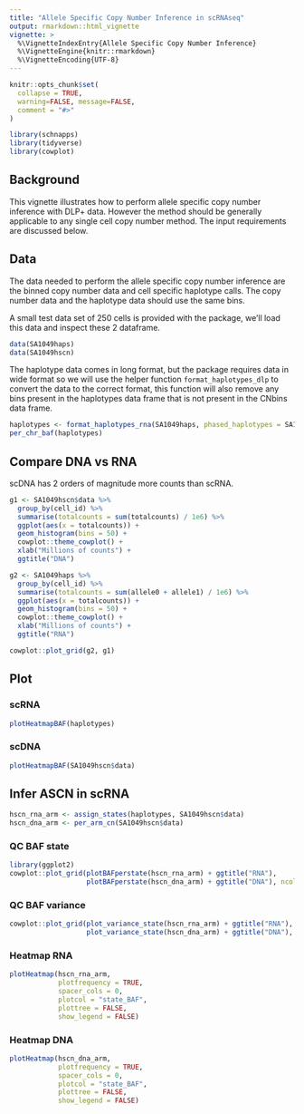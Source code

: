 ```yaml
---
title: "Allele Specific Copy Number Inference in scRNAseq"
output: rmarkdown::html_vignette
vignette: >
  %\VignetteIndexEntry{Allele Specific Copy Number Inference}
  %\VignetteEngine{knitr::rmarkdown}
  %\VignetteEncoding{UTF-8}
---
```


```r
knitr::opts_chunk$set(
  collapse = TRUE,
  warning=FALSE, message=FALSE, 
  comment = "#>"
)
```

```r
library(schnapps)
library(tidyverse)
library(cowplot)
```

## Background
This vignette illustrates how to perform allele specific copy number inference with DLP+ data. However the method should be generally applicable to any single cell copy number method. The input requirements are discussed below.

## Data
The data needed to perform the allele specific copy number inference are the binned copy number data and cell specific haplotype calls. The copy number data and the haplotype data should use the same bins.

A small test data set of 250 cells is provided with the package, we'll load this data and inspect these 2 dataframe.

```r
data(SA1049haps)
data(SA1049hscn)
```


The haplotype data comes in long format, but the package requires data in wide format so we will use the helper function `format_haplotypes_dlp` to convert the data to the correct format, this function will also remove any bins present in the haplotypes data frame that is not present in the CNbins data frame.
```r
haplotypes <- format_haplotypes_rna(SA1049haps, phased_haplotypes = SA1049hscn$haplotype_phasing)
per_chr_baf(haplotypes)
```

## Compare DNA vs RNA
scDNA has 2 orders of magnitude more counts than scRNA.

```r
g1 <- SA1049hscn$data %>%
  group_by(cell_id) %>%
  summarise(totalcounts = sum(totalcounts) / 1e6) %>%
  ggplot(aes(x = totalcounts)) +
  geom_histogram(bins = 50) +
  cowplot::theme_cowplot() +
  xlab("Millions of counts") +
  ggtitle("DNA")

g2 <- SA1049haps %>%
  group_by(cell_id) %>%
  summarise(totalcounts = sum(allele0 + allele1) / 1e6) %>%
  ggplot(aes(x = totalcounts)) +
  geom_histogram(bins = 50) +
  cowplot::theme_cowplot() +
  xlab("Millions of counts") +
  ggtitle("RNA")

cowplot::plot_grid(g2, g1)
```

## Plot

### scRNA

```r
plotHeatmapBAF(haplotypes)
```

### scDNA
```r
plotHeatmapBAF(SA1049hscn$data)
```


## Infer ASCN in scRNA
```r
hscn_rna_arm <- assign_states(haplotypes, SA1049hscn$data)
hscn_dna_arm <- per_arm_cn(SA1049hscn$data)
```

### QC BAF state

```r
library(ggplot2)
cowplot::plot_grid(plotBAFperstate(hscn_rna_arm) + ggtitle("RNA"),
                   plotBAFperstate(hscn_dna_arm) + ggtitle("DNA"), ncol = 1)
```
### QC BAF variance

```r
cowplot::plot_grid(plot_variance_state(hscn_rna_arm) + ggtitle("RNA"),
                   plot_variance_state(hscn_dna_arm) + ggtitle("DNA"), ncol = 2)
```

### Heatmap RNA
```r
plotHeatmap(hscn_rna_arm, 
            plotfrequency = TRUE, 
            spacer_cols = 0, 
            plotcol = "state_BAF", 
            plottree = FALSE,
            show_legend = FALSE)
```

### Heatmap DNA
```r
plotHeatmap(hscn_dna_arm, 
            plotfrequency = TRUE, 
            spacer_cols = 0, 
            plotcol = "state_BAF", 
            plottree = FALSE,
            show_legend = FALSE)
```
